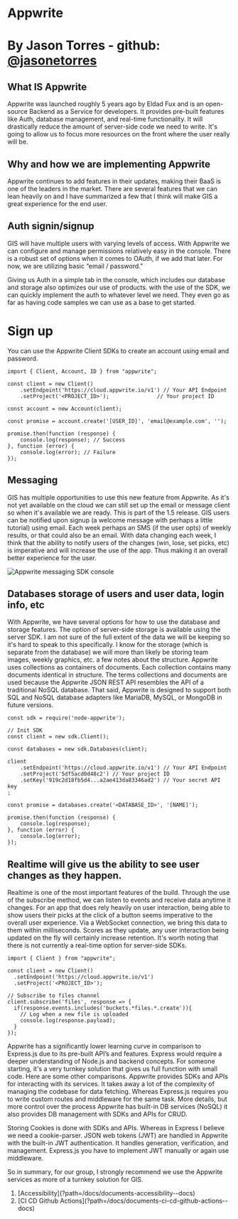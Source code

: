 
# Appwrite

# By Jason Torres - github: [@jasonetorres](https://github.com/jasonetorres)

## What IS Appwrite

Appwrite was launched roughly 5 years ago by Eldad Fux and is an
open-source Backend as a Service for developers. It provides pre-built
features like Auth, database management, and real-time functionality. It
will drastically reduce the amount of server-side code we need to
write. It's going to allow us to focus more resources on the front where
the user really will be.

## Why and how we are implementing Appwrite

Appwrite continues to add features in their updates, making their
BaaS is one of the leaders in the market. There are several features that
we can lean heavily on and I have summarized a few that I think will
make GIS a great experience for the end user.

## Auth signin/signup

GIS will have multiple users with varying levels of access. With
Appwrite we can configure and manage permissions relatively
easy in the console. There is a robust set of options when it comes to
OAuth, if we add that later. For now, we are utilizing basic “email /
password.”

Giving us Auth in a simple tab in the console, which includes our
database and storage also optimizes our use of products. with the use of
the SDK, we can quickly implement the auth to whatever level
we need. They even go as far as having code samples we can use as
a base to get started.

# Sign up

You can use the Appwrite Client SDKs to create an account using email and password.

```
import { Client, Account, ID } from "appwrite";

const client = new Client()
    .setEndpoint('https://cloud.appwrite.io/v1') // Your API Endpoint
    .setProject('<PROJECT_ID>');               // Your project ID

const account = new Account(client);

const promise = account.create('[USER_ID]', 'email@example.com', '');

promise.then(function (response) {
    console.log(response); // Success
}, function (error) {
    console.log(error); // Failure
});

```

## Messaging

GIS has multiple opportunities to use this new feature from Appwrite.
As it's not yet available on the cloud we can still set up the email or
message client so when it's available we are ready. This is part of the
1.5 release. GIS users can be notified upon signup (a welcome
message with perhaps a little tutorial) using email. Each week perhaps
an SMS (if the user opts) of weekly results, or that could also be an email.
With data changing each week, I think that the ability to notify users of
the changes (win, lose, set picks, etc) is imperative and will increase
the use of the app. Thus making it an overall better experience for the
user.

<Image alt="Appwrite messaging SDK console" src={appwriteMessaging} />

## Databases storage of users and user data, login info, etc

With Appwrite, we have several options for how to use the database
and storage features. The option of server-side storage is available
using the server SDK. I am not sure of the full extent of the data we will
be keeping so it's hard to speak to this specifically. I know for the
storage (which is separate from the database) we will more than likely
be storing team images, weekly graphics, etc. a few notes about the
structure. Appwrite uses collections as containers of documents. Each
collection contains many documents identical in structure. The terms
collections and documents are used because the Appwrite JSON
REST API resembles the API of a traditional NoSQL database.
That said, Appwrite is designed to support both SQL and NoSQL
database adapters like MariaDB, MySQL, or MongoDB in future versions.

```
const sdk = require('node-appwrite');

// Init SDK
const client = new sdk.Client();

const databases = new sdk.Databases(client);

client
    .setEndpoint('https://cloud.appwrite.io/v1') // Your API Endpoint
    .setProject('5df5acd0d48c2') // Your project ID
    .setKey('919c2d18fb5d4...a2ae413da83346ad2') // Your secret API key
;

const promise = databases.create('<DATABASE_ID>', '[NAME]');

promise.then(function (response) {
    console.log(response);
}, function (error) {
    console.log(error);
});

```

## Realtime will give us the ability to see user changes as they happen.

Realtime is one of the most important features of the build. Through
the use of the subscribe method, we can listen to events and
receive data anytime it changes. For an app that does rely heavily on
user interaction, being able to show users their picks at the click of a
button seems imperative to the overall user experience. Via a
WebSocket connection, we bring this data to them within milliseconds.
Scores as they update, any user interaction being updated on the fly
will certainly increase retention. It's worth noting that there is not
currently a real-time option for server-side SDKs.

```
import { Client } from "appwrite";

const client = new Client()
  .setEndpoint('https://cloud.appwrite.io/v1')
  .setProject('<PROJECT_ID>');

// Subscribe to files channel
client.subscribe('files', response => {
  if(response.events.includes('buckets.*files.*.create')){
    // Log when a new file is uploaded
    console.log(response.payload);
  }
});

```

Appwrite has a significantly lower learning curve in comparison to
Express.js due to its pre-built API’s and features. Express would
require a deeper understanding of Node.js and backend concepts.
For someone starting, it's a very turnkey solution that gives us full
function with small code. Here are some other comparisons.
Appwrite provides SDKs and APIs for interacting with its services. It
takes away a lot of the complexity of managing the codebase for data
fetching. Whereas Express.js requires you to write custom routes and
middleware for the same task. More details, but more control over the
process Appwrite has built-in DB services (NoSQL) it also provides DB
management with SDKs and APIs for CRUD.

Storing Cookies is done with SDKs and APIs. Whereas in Express I
believe we need a cookie-parser.
JSON web tokens (JWT) are handled in Appwrite with the built-in JWT
authentication. It handles generation, verification, and management.
Express.js you have to implement JWT manually or again use
middleware.

So in summary, for our group, I strongly recommend we use the
Appwrite services as more of a turnkey solution for GIS.

<ol className="doc_nav_links">
  <li>[Accessibility](?path=/docs/documents-accessibility--docs)</li>
  <li>
    [CI CD Github Actions](?path=/docs/documents-ci-cd-github-actions--docs)
  </li>
</ol>
